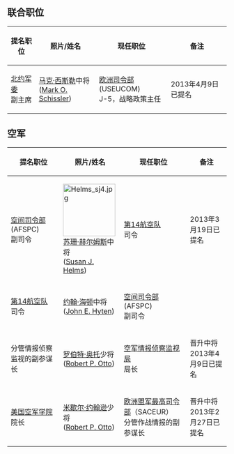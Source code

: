 {{unreferenced|time=2013-04-18T09:50:05+00:00}}
==联合职位==
{| class=wikitable
! 提名职位 !! 照片/姓名 !! 现任职位 !! 备注
|-
|[[北大西洋公约组织|北约军委]]<br>副主席||[[马克·西斯勒|马克·西斯勒]]中将<br>([[Mark_O._Schissler|Mark O. Schissler]]) ||[[美国欧洲司令部|欧洲司令部]](USEUCOM)<br>J-5，战略政策主任||2013年4月9日已提名
|}

==空军==
{| class=wikitable
! 提名职位 !! 照片/姓名 !! 现任职位 !! 备注
|-
|[[美国空军空间司令部|空间司令部]](AFSPC)<br>副司令||[[File:Helms_sj4.jpg|120px]]<br>[[苏珊·赫尔姆斯|苏珊·赫尔姆斯]]中将<br>([[Susan_J._Helms|Susan J. Helms]]) ||[[第14航空队|第14航空队]]<br>司令||2013年3月19日已提名
|-
|[[第14航空队|第14航空队]]<br>司令||[[约翰·海顿|约翰·海顿]]中将<br>([[John_E._Hyten|John E. Hyten]]) ||[[美国空军空间司令部|空间司令部]](AFSPC)<br>副司令||
|-
|分管情报侦察监视的副参谋长||[[罗伯特·奥托|罗伯特·奥托]]少将<br>([[Robert_P._Otto|Robert P. Otto]]) ||[[美国空军情报侦察监视局|空军情报侦察监视局]]<br>局长||晋升中将<br>2013年4月9日已提名
|-
|[[美国空军学院|美国空军学院]]院长||[[米歇尔·约翰逊|米歇尔·约翰逊]]少将<br>([[Robert_P._Otto|Robert P. Otto]]) ||[[欧洲盟军最高司令部|欧洲盟军最高司令部]]（SACEUR）<br>分管作战情报的副参谋长||晋升中将<br>2013年2月27日已提名
|}